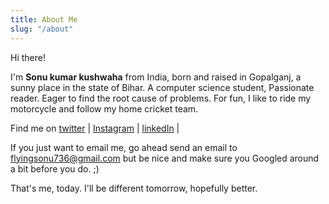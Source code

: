 ```yaml
---
title: About Me
slug: "/about"
---
```


Hi there!


I'm **Sonu kumar kushwaha** from India, born and raised in Gopalganj, a sunny place in the state of Bihar.
A computer science student, Passionate reader. Eager to find the root cause of problems. For fun, I like to ride my motorcycle and follow my home cricket team.



Find me on [twitter](https://twitter.com/sonukumarkush12) | [Instagram](https://www.instagram.com/flyingsonu736/) | [linkedIn](https://www.linkedin.com/in/sonukumarkushwaha/) | 


If you just want to email me, go ahead send an email to flyingsonu736@gmail.com but be nice and make sure you Googled around a bit before you do. ;)



That's me, today. I'll be different tomorrow, hopefully better.